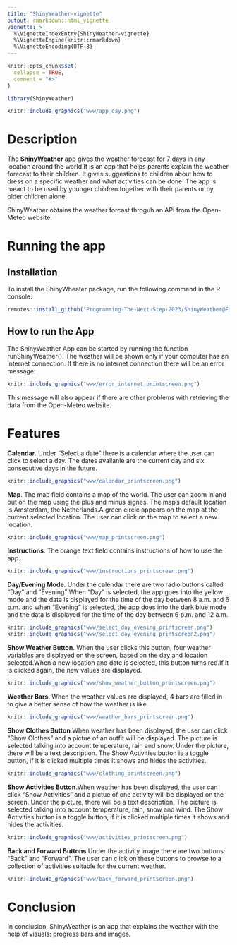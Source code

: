 ```yaml
---
title: "ShinyWeather-vignette"
output: rmarkdown::html_vignette
vignette: >
  %\VignetteIndexEntry{ShinyWeather-vignette}
  %\VignetteEngine{knitr::rmarkdown}
  %\VignetteEncoding{UTF-8}
---
```


```r
knitr::opts_chunk$set(
  collapse = TRUE,
  comment = "#>"
)
```

```r
library(ShinyWeather)
```


```r
knitr::include_graphics("www/app_day.png") 
```

# Description

The **ShinyWeather** app gives the weather forecast for 7 days in any location around the world.It is an app that helps parents explain the weather forecast to their children.
It gives suggestions to children about how to dress on a specific weather and what activities can be done.
The app is meant to be used by younger children together with their parents or by older children alone.

ShinyWeather obtains the weather forcast throguh an API from the Open-Meteo website.

# Running the app

## Installation

To install the ShinyWheater package, run the following command in the R console:


```r
remotes::install_github("Programming-The-Next-Step-2023/ShinyWeather@Fifth-branch")
```

## How to run the App

The ShinyWeather App can be started by running the function runShinyWeather().
The weather will be shown only if your computer has an internet connection. If there is no internet connection there will be an error message:

```r
knitr::include_graphics("www/error_internet_printscreen.png") 
```
This message will also appear if there are other problems with retrieving the data from the Open-Meteo website.

# Features


**Calendar**. Under "Select a date" there is a calendar where the user can click to select a day.
The dates availanle are the current day and six consecutive days in the future.

```r
knitr::include_graphics("www/calendar_printscreen.png") 
```


**Map**. The map field contains a map of the world. The user can zoom in and out on the map using the plus and minus signes.
The map's default location is Amsterdam, the Netherlands.A green circle appears on the map at the current selected location.
The user can click on the map to select a new location. 

```r
knitr::include_graphics("www/map_printscreen.png")

```


**Instructions**. The orange text field contains instructions of how to use the app.

```r
knitr::include_graphics("www/instructions_printscreen.png")

```

**Day/Evening Mode**. Under the calendar there are two radio buttons called "Day" and "Evening"
When "Day" is selected, the app goes into the yellow mode and the data is displayed for the time of the day 
between 8 a.m. and 6 p.m. and when "Evening" is selected, the app does into the dark blue mode and the data is 
displayed for the time of the day between 6 p.m. and 12 a.m.

```r
knitr::include_graphics("www/select_day_evening_printscreen.png")
knitr::include_graphics("www/select_day_evening_printscreen2.png")
```

**Show Weather Button**. When the user clicks this button, four weather variables are displayed on the screen, based on the day and location selected.When a new location and date is selected, this button turns red.If it is clicked again, the new values are displayed.
```r
knitr::include_graphics("www/show_weather_button_printscreen.png")

```

**Weather Bars**. When the weather values are displayed, 4 bars are filled in to give a better sense of how the weather is like.

```r
knitr::include_graphics("www/weather_bars_printscreen.png")

```


**Show Clothes Button**.When weather has been displayed, the user can click "Show Clothes" and a pictue of an outfit will be displayed.
The picture is selected talking into account temperature, rain and snow. Under the picture, there will be a text description.
The Show Activities button is a toggle button, if it is clicked multiple times it shows and hides the activities.

```r
knitr::include_graphics("www/clothing_printscreen.png")

```

**Show Activities Button**.When weather has been displayed, the user can click "Show Activities" and a pictue of one activity will be displayed on the screen. Under the picture, there will be a text description.
The picture is selected talking into account temperature, rain, snow and wind.
The Show Activities button is a toggle button, if it is clicked multiple times it shows and hides the activities.

```r
knitr::include_graphics("www/activities_printscreen.png")

```

**Back and Forward Buttons**.Under the activity image there are two buttons: "Back" and "Forward". The user can click on these buttons to browse to a collection of activities suitable for the current weather.

```r
knitr::include_graphics("www/back_forward_printscreen.png")

```




# Conclusion

In conclusion, ShinyWeather is an app that explains the weather with the help of visuals: progress bars and images.

